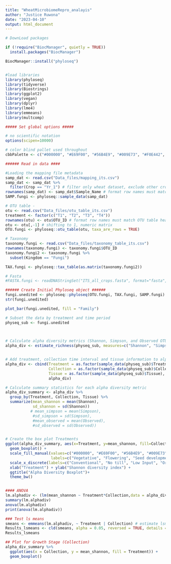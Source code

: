 ```yaml
---
title: "WheatMicrobiomeRepro_analayis"
author: "Justice Ruwona"
date: "2023-04-10"
output: html_document
---
```


```r
# DownLoad packages

if (!require("BiocManager", quietly = TRUE))
  install.packages("BiocManager")

BiocManager::install("phyloseq")


#load libraries
library(phyloseq)
library(tidyverse)
library(Biostrings)
library(ggplot2)
library(vegan)
library(dplyr)
library(lme4)
library(emmeans)
library(multcomp)

```
```r
##### Set global options #####

# no scientific notation
options(scipen=10000) 

# color blind pallet used throughout 
cbbPalette <- c("#000000", "#E69F00", "#56B4E9", "#009E73", "#F0E442", "#0072B2", "#D55E00", "#CC79A7")

```
```r
###### Read in data ####

#Loading the mapping file metadata
samp_dat <- read.csv("Data_files/mapping_its.csv")
samp_dat <- samp_dat %>%
  filter(Crop == "Yr_1") # filter only wheat dataset, exclude other crops in yr2, yr3 of rotation
rownames(samp_dat) <- samp_dat$Sample_Name # format row names must match OTU table headers
SAMP.fungi <- phyloseq::sample_data(samp_dat)

# OTU table - 
otu <- read.csv("Data_files/otu_table_its.csv")
treatment <- factor(c("T1", "T2", "T3", "T4"))
rownames(otu) <- otu$OTU_ID # format row names must match OTU table headers
otu <- otu[,-1] # shifting to 1, numeric matrix
OTU.fungi <- phyloseq::otu_table(otu, taxa_are_rows = TRUE)

# Taxonomy
taxonomy.fungi <- read.csv("Data_files/taxonomy_table_its.csv")
rownames(taxonomy.fungi) <- taxonomy.fungi$OTU_ID
taxonomy.fungi2 <- taxonomy.fungi %>%
  subset(Kingdom == "Fungi")

TAX.fungi <- phyloseq::tax_table(as.matrix(taxonomy.fungi2))

# Fasta
#FASTA.fungi <- readDNAStringSet("ITS_all_crops.fasta", format="fasta", seek.first.rec=TRUE, use.names=TRUE)

```
```r
###### Create Initial Phyloseq object ######
fungi.unedited <- phyloseq::phyloseq(OTU.fungi, TAX.fungi, SAMP.fungi)
str(fungi.unedited)
```
```r
plot_bar(fungi.unedited, fill = "Family")

# Subset the data by treatment and time period
physeq_sub <- fungi.unedited 

      

# Calculate alpha diversity metrics (Shannon, Simpson, and Observed OTUs) and print table
alpha_div <- estimate_richness(physeq_sub, measures=c("Shannon", "Simpson", "Observed"))


# Add treatment, collection time interval and tissue information to alpha diversity table
alpha_div <- cbind(Treatment = as.factor(sample_data(physeq_sub)$Treatment), 
                   Collection = as.factor(sample_data(physeq_sub)$Collection),
                   Tissue = as.factor(sample_data(physeq_sub)$Tissue),
                   alpha_div)

# Calculate summary statistics for each alpha diversity metric 
alpha_div_summary <- alpha_div %>%
  group_by(Treatment, Collection, Tissue) %>%
  summarize(mean_shannon = mean(Shannon), 
            sd_shannon = sd(Shannon)) 
           # mean_simpson = mean(Simpson), 
            #sd_simpson = sd(Simpson), 
            #mean_observed = mean(Observed), 
            #sd_observed = sd(Observed))


# Create the box plot Treatments
ggplot(alpha_div_summary, aes(x=Treatment, y=mean_shannon, fill=Collection)) + 
  geom_boxplot() +
  scale_fill_manual(values=c("#000000", "#E69F00", "#56B4E9", "#009E73", "#F0E442", "#0072B2", "#D55E00", "#CC79A7"),
                    labels=c("Vegetative", "Flowering", "Seed development")) +
  scale_x_discrete(labels=c("Conventional", "No till", "Low Input", "Organic")) +
  xlab("Treatment") + ylab("Shannon diversity index") +
  ggtitle("Alpha Diversity Boxplot")+
  theme_bw()


#### ANOVA
lm.alphadiv <- (lm(mean_shannon ~ Treatment*Collection,data = alpha_div_summary))
summary(lm.alphadiv)
anova(lm.alphadiv)
print(anova(lm.alphadiv))

### Test ls means
smeans <- emmeans(lm.alphadiv, ~ Treatment | Collection) # estimate lsmeans of Treatment within Collection
Results_lsmeans <- cld(smeans, alpha = 0.05, reversed = TRUE, details = TRUE) # contrast with Tukey adjustment
Results_lsmeans

## Plot for Growth Stage (Collection)
alpha_div_summary %>%
  ggplot(aes(x = Collection, y = mean_shannon, fill = Treatment)) +
  geom_boxplot()
```

